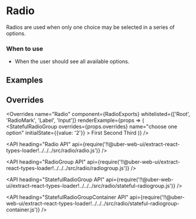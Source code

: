 <!--
Copyright (c) 2018 Uber Technologies, Inc.

This source code is licensed under the MIT license found in the
LICENSE file in the root directory of this source tree.
-->





# Radio

Radios are used when only one choice may be selected in a series of options.

### When to use

- When the user should see all available options.

## Examples

<Example title="Radio Basic Usage" path="examples/radio/basic.js">
  <Basic />
</Example>

<Example title="Radio as Stateful RadioGroup" path="examples/radio/stateful.js">
  <Stateful />
</Example>

<Example title="Radio with Horizontal Align" path="examples/radio/horizontal-align.js">
  <HorizontalAlign />
</Example>

<Example title="Radio in Error State" path="examples/radio/error.js">
  <Error />
</Example>

<Example title="Radio with Overrides" path="examples/radio/overrides.js">
  <Customization />
</Example>

## Overrides

<Overrides
  name="Radio"
  component={RadioExports}
  whitelisted={['Root', 'RadioMark', 'Label', 'Input']}
  renderExample={props => (
    <StatefulRadioGroup
      overrides={props.overrides}
      name="choose one option"
      initialState={{value: '2'}}
    >
      <StyledRadio overrides={props.overrides} value="1">
        First
      </StyledRadio>
      <StyledRadio overrides={props.overrides} value="2">
        Second
      </StyledRadio>
      <StyledRadio overrides={props.overrides} value="3">
        Third
      </StyledRadio>
    </StatefulRadioGroup>
  )}
/>

<API
  heading="Radio API"
  api={require('!!@uber-web-ui/extract-react-types-loader!../../../src/radio/radio.js')}
/>

<API
  heading="RadioGroup API"
  api={require('!!@uber-web-ui/extract-react-types-loader!../../../src/radio/radiogroup.js')}
/>

<API
  heading="StatefulRadioGroup API"
  api={require('!!@uber-web-ui/extract-react-types-loader!../../../src/radio/stateful-radiogroup.js')}
/>

<API
  heading="StatefulRadioGroupContainer API"
  api={require('!!@uber-web-ui/extract-react-types-loader!../../../src/radio/stateful-radiogroup-container.js')}
/>

